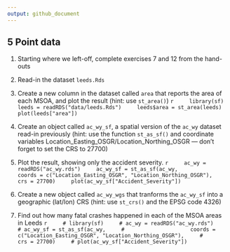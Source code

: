 ```yaml
---
output: github_document
---
```


<!-- Note: edit the .Rmd file not the .md file -->

## 5 Point data

1. Starting where we left-off, complete exercises 7 and 12 from the hand-outs
3. Read-in the dataset `leeds.Rds`
1. Create a new column in the dataset called `area` that reports the area of each MSOA, and plot the result (hint: use `st_area()`)
    ```r
    library(sf)
    leeds = readRDS("data/leeds.Rds")
    leeds$area = st_area(leeds)
    plot(leeds["area"])
    ```

2. Create an object called `ac_wy_sf`, a spatial version of the `ac_wy` dataset read-in previously (hint: use the function `st_as_sf()` and coordinate variables Location_Easting_OSGR/Location_Northing_OSGR --- don't forget to set the CRS to 27700)
3. Plot the result, showing only the accident severity.
    ```r
    ac_wy = readRDS("ac_wy.rds")
    ac_wy_sf = st_as_sf(ac_wy,
                        coords = c("Location_Easting_OSGR", "Location_Northing_OSGR"),
                        crs = 27700)
    plot(ac_wy_sf["Accident_Severity"])
    ```
4. Create a new object called `ac_wy_wgs` that tranforms the `ac_wy_sf` into a geographic (lat/lon) CRS (hint: use `st_crs()` and the EPSG code 4326)
5. Find out how many fatal crashes happened in each of the MSOA areas in Leeds
    ```r
    # library(sf)
    # ac_wy = readRDS("ac_wy.rds")
    # ac_wy_sf = st_as_sf(ac_wy,
    #                     coords = c("Location_Easting_OSGR", "Location_Northing_OSGR"),
    #                     crs = 27700)
    # plot(ac_wy_sf["Accident_Severity"])
    ```